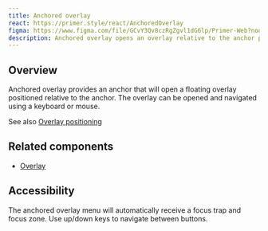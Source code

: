 ```yaml
---
title: Anchored overlay
react: https://primer.style/react/AnchoredOverlay
figma: https://www.figma.com/file/GCvY3Qv8czRgZgvl1dG6lp/Primer-Web?node-id=15528%3A49147
description: Anchored overlay opens an overlay relative to the anchor position.
---
```



## Overview

Anchored overlay provides an anchor that will open a floating overlay positioned relative to the anchor. The overlay can be opened and navigated using a keyboard or mouse.

See also [Overlay positioning](https://primer.style/react/Overlay#positioning)

## Related components

- [Overlay](https://primer.style/react/Overlay)

## Accessibility

The anchored overlay menu will automatically receive a focus trap and focus zone. Use up/down keys to navigate between buttons.
